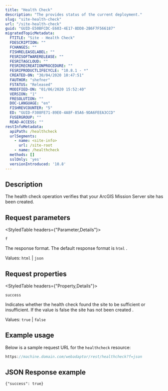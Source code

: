 ```yaml
---
title: "Health Check"
description: "The provides status of the current deployment."
slug: "site-health-check"
url: "/site-health-check"
guid: "GUID-E50BFCDC-E603-4E17-8DD8-2B6F7F566187"
migratedTopicMetadata:
  FTITLE: "Site - Health Check"
  FDESCRIPTION: ""
  FCHANGES: ""
  FISHRELEASELABEL: ""
  FESRISOFTWARERELEASE: ""
  FESRITAGCLOUD: ""
  FESRIRECREATIONPROCEDURE: ""
  FESRIPRODUCTLIFECYCLE: "10.8.1 - *"
  CREATED-ON: "30/04/2020 10:47:51"
  FAUTHOR: "shefner"
  FSTATUS: "Released"
  MODIFIED-ON: "01/06/2020 15:52:40"
  VERSION: "1"
  FRESOLUTION: ""
  DOC-LANGUAGE: "en"
  FISHREVCOUNTER: "5"
  ED: "GUID-F308FE71-89E0-4A8F-85A6-9DA6FEEA3CCD"
  FUSERGROUP: ""
  READ-ACCESS: ""
restInfoMetadata:
  apiPath: /healthcheck
  urlSegments:
    - name: <site-info>
      url: /site-root
    - name: /healthcheck
  methods: []
  sslOnly: 'yes'
  versionIntroduced: '10.8'
---
```


## Description

The health check operation verifies that your ArcGIS Mission Server site has been created. 

##  Request parameters

<StyledTable headers={"Parameter,Details"}>

<StyledTableRow>

<StyledTableCell cellStyle="markdown">

`f` 

</StyledTableCell>

<StyledTableCell cellStyle="markdown">

The response format. The default response format is `html` . 

Values: `html`  \| `json` 

</StyledTableCell>

</StyledTableRow>

</StyledTable>

##  Request properties

<StyledTable headers={"Property,Details"}>

<StyledTableRow>

<StyledTableCell cellStyle="markdown">

`success` 

</StyledTableCell>

<StyledTableCell cellStyle="markdown">

Indicates whether the health check found the site to be sufficient or insufficient. If the value is false the site has not been created .

Values: `true`  \| `false` 

</StyledTableCell>

</StyledTableRow>

</StyledTable>

## Example usage

Below is a sample request URL for the `healthcheck`  resource:

```javascript
https://machine.domain.com/webadaptor/rest/healthcheck?f=json
```

 

## JSON Response example

```other
{"success": true}

```

 
